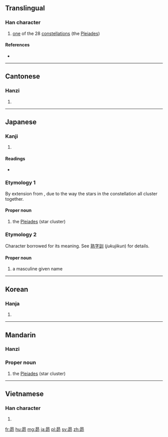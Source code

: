==Translingual==

===Han character===
{{Han char|rn=72|rad=日|as=05|sn=9|four=60727|canj=AHHL|ids=⿱日卯}}

# [[one]] of the 28 [[constellation]]s (the [[Pleiades]])

====References====
* {{Han ref|kx=0494.060|dkj=13865|dj=0858.120|hdz=21503.020|uh=6634|ud=26164|bh=CEF6|bd=52982}}

----

==Cantonese==

===Hanzi===
{{yue-hanzi|jyut=[[maau5]]|y=maau5}}

# {{defn|lang=yue|sort=日05}}

----

==Japanese==

===Kanji===
{{ja-kanji|grade=n|rs=日05}}

# {{defn|lang=ja|sort=日05}}

====Readings====
* {{ja-readings|on=[[ぼう]] (bō), [[もう]] (mō)|nanori=[[すばる]] (Subaru), [[すまる]] (Sumaru), [[たかし]] (Takashi), [[のぼる]] (Noboru)}}

===Etymology 1===
By extension from {{term|統ばる||to bunch together; to unite|tr=subaru|lang=ja}}, due to the way the stars in the constellation all cluster together.

====Proper noun====
{{ja-pos|k|proper|hira=すばる|rom=Subaru}} 

# the [[Pleiades]] (star cluster)

===Etymology 2===

Character borrowed for its meaning.  See [[熟字訓]] (''jukujikun'') for details.

====Proper noun====
{{ja-pos|k|proper|hira=すまる|rom=Sumaru}}

{{ja-pos|k|proper|hira=たかし|rom=Takashi}}

{{ja-pos|k|proper|hira=のぼる|rom=Noboru}}

# a masculine given name

----

==Korean==

===Hanja===
{{ko-hanja|hangeul=[[묘]]|eumhun=|rv=myo|mr=myo|y=myo}}

# {{defn|lang=ko|sort=日05}}

----

==Mandarin==

===Hanzi===
{{cmn-hanzi|pin=[[mǎo]] ([[mao3]])|wg=mao<sup>3</sup>}}

===Proper noun===
{{head|cmn|proper noun|sc=Hani}}{{attention|cmn|needs inflection template}}

# the [[Pleiades]] (star cluster)

----

==Vietnamese==

===Han character===
{{vi-hantu|[[mão]], [[máu]]|rs=日05}}

# {{defn|lang=vi|sort=日05}}

[[fr:昴]]
[[hu:昴]]
[[mg:昴]]
[[ja:昴]]
[[pl:昴]]
[[sv:昴]]
[[zh:昴]]